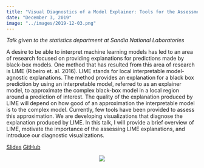 ```yaml
---
title: "Visual Diagnostics of a Model Explainer: Tools for the Assessment of LIME Explanations"
date: "December 3, 2019"
image: "../images/2019-12-03.png"
---
```


*Talk given to the statistics department at Sandia National Laboratories*

A desire to be able to interpret machine learning models has led to an area of research focused on providing explanations for predictions made by black-box models. One method that has resulted from this area of research is LIME (Ribeiro et. al. 2016). LIME stands for local interpretable model-agnostic explanations. The method provides an explanation for a black box prediction by using an interpretable model, referred to as an explainer model, to approximate the complex black-box model in a local region around a prediction of interest. The quality of the explanation produced by LIME will depend on how good of an approximation the interpretable model is to the complex model. Currently, few tools have been provided to assess this approximation. We are developing visualizations that diagnose the explanation produced by LIME. In this talk, I will provide a brief overview of LIME, motivate the importance of the assessing LIME explanations, and introduce our diagnostic visualizations.

[Slides](https://goodekat.github.io/presentations/2019-sandia-lime-diagnostics/slides.html) [GitHub](https://github.com/goodekat/presentations/tree/master/2019-sandia-lime-diagnostics)

<center>![](../images/2019-12-03.png)</center>
